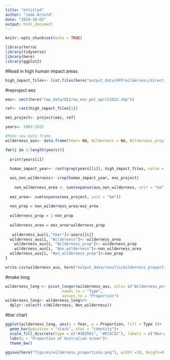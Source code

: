 ```yaml
---
title: "Untitled"
author: "Jade Arnold"
date: "2024-10-02"
output: html_document
---
```


```r
knitr::opts_chunk$set(echo = TRUE)
```


```r
library(terra)
library(tidyverse)
library(here)
library(ggplot2)
```


#Read in high human impact areas 
```r
high_impact_files<- list.files(here("output_data/HFP/wilderness/direct_wilderness"), full.names = TRUE)
```

#reproject eez
```r
eez<- vect(here("raw_data/EEZ/au_eez_pol_april2022.shp"))

ref<- rast(high_impact_files[1])

eez_project<- project(eez, ref)

```


```r
years<- 2003:2022 

#Make new data frame 
wilderness_aus<- data.frame(Year= NA, Wilderness = NA, Wilderness_prop = NA, Non_wilderness = NA, Non_wilderness_prop = NA)

for(i in 1:length(years)){
  
  print(years[i])
  
  human_impact_year<- rast(grep(years[[i]], high_impact_files, value = TRUE))

  aus_non_wilderness<- crop(human_impact_year, eez_project)
    
    non_wilderness_area <- sum(expanse(aus_non_wilderness, unit = "km"))
  
  eez_area<- sum(expanse(eez_project, unit = "km"))
  
  non_prop = non_wilderness_area/eez_area
  
  wilderness_prop = 1-non_prop
  
  wilderness_area = eez_area*wilderness_prop
  
   wilderness_aus[i,"Year"]<-years[[i]]
  wilderness_aus[i, "Wilderness"]<- wilderness_area
    wilderness_aus[i, "Wilderness_prop"]<- wilderness_prop
    wilderness_aus[i, "Non_wilderness"]<-non_wilderness_area
  wilderness_aus[i, "Non_wilderness_prop"]<-non_prop
}

write.csv(wilderness_aus, here("output_data/results/wilderness_proportions.csv"))
```

#make long 
```r
wilderness_long <- pivot_longer(wilderness_aus, cols= c("Wilderness_prop", "Non_wilderness_prop"),
                         names_to = "Type",
                         values_to = "Proportion")
wilderness_long<- wilderness_long%>% 
  dplyr::select(-c(Wilderness, Non_wilderness))

```

#bar chart
```r

ggplot(wilderness_long, aes(x = Year, y = Proportion, fill = Type ))+
  geom_bar(position = "stack", stat = "identity")+
  scale_fill_discrete(type = c("#3B3561", "#ECA72C"), labels = c("Non-wilderness", "Wilderness"))+
  labs(y = "Proportion of Australian ocean")+
  theme_bw()
 
ggsave(here("figures/wilderness_proportions.png"), width =10, height=8)
```

